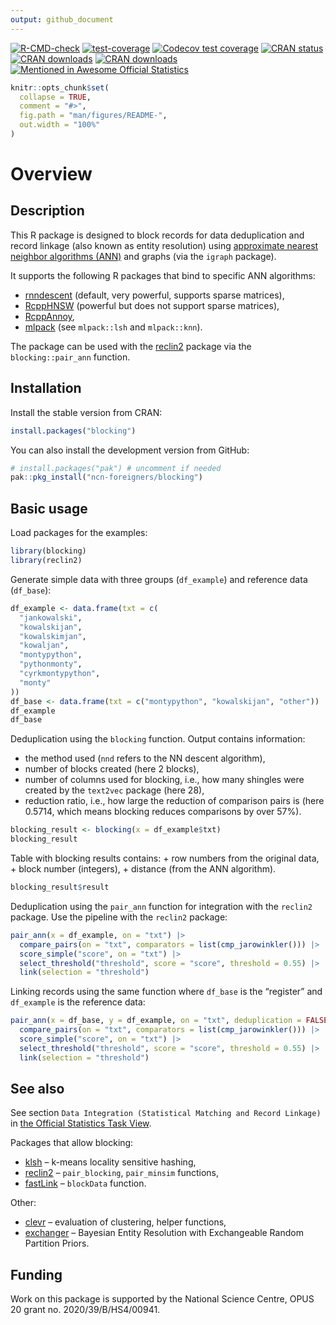 ```yaml
---
output: github_document
---
```

<!-- badges: start -->
[![R-CMD-check](https://github.com/ncn-foreigners/blocking/actions/workflows/R-CMD-check.yaml/badge.svg)](https://github.com/ncn-foreigners/blocking/actions/workflows/R-CMD-check.yaml)
[![test-coverage](https://github.com/ncn-foreigners/blocking/actions/workflows/test-coverage.yaml/badge.svg)](https://github.com/ncn-foreigners/blocking/actions/workflows/test-coverage.yaml)
[![Codecov test coverage](https://codecov.io/gh/ncn-foreigners/blocking/branch/main/graph/badge.svg)](https://app.codecov.io/gh/ncn-foreigners/blocking?branch=main)
[![CRAN status](https://www.r-pkg.org/badges/version/blocking)](https://CRAN.R-project.org/package=blocking)
[![CRAN downloads](https://cranlogs.r-pkg.org/badges/grand-total/blocking)](https://cran.r-project.org/package=blocking)
[![CRAN downloads](https://cranlogs.r-pkg.org/badges/blocking)](https://cran.r-project.org/package=blocking)
[![Mentioned in Awesome Official Statistics](https://awesome.re/mentioned-badge.svg)](https://github.com/SNStatComp/awesome-official-statistics-software)


<!-- badges: end -->
  
```r
knitr::opts_chunk$set(
  collapse = TRUE,
  comment = "#>",
  fig.path = "man/figures/README-",
  out.width = "100%"
)
```

# Overview

## Description

This R package is designed to block records for data deduplication and record linkage (also known as entity resolution) using [approximate nearest neighbor algorithms (ANN)](https://en.wikipedia.org/wiki/Nearest_neighbor_search) and graphs (via the `igraph` package).

It supports the following R packages that bind to specific ANN algorithms:

+ [rnndescent](https://cran.r-project.org/package=rnndescent) (default, very powerful, supports sparse matrices),
+ [RcppHNSW](https://cran.r-project.org/package=RcppHNSW) (powerful but does not support sparse matrices), 
+ [RcppAnnoy](https://cran.r-project.org/package=RcppAnnoy), 
+ [mlpack](https://cran.r-project.org/package=mlpack) (see `mlpack::lsh` and `mlpack::knn`).

The package can be used with the [reclin2](https://cran.r-project.org/package=reclin2) package via the `blocking::pair_ann` function.

## Installation

Install the stable version from CRAN:

```r
install.packages("blocking") 
```

You can also install the development version from GitHub:

```r
# install.packages("pak") # uncomment if needed
pak::pkg_install("ncn-foreigners/blocking")
```

## Basic usage

Load packages for the examples:

```r
library(blocking)
library(reclin2)
```

Generate simple data with three groups (`df_example`) and reference data (`df_base`):

```r
df_example <- data.frame(txt = c(
  "jankowalski",
  "kowalskijan",
  "kowalskimjan",
  "kowaljan",
  "montypython",
  "pythonmonty",
  "cyrkmontypython",
  "monty"
))
df_base <- data.frame(txt = c("montypython", "kowalskijan", "other"))
df_example
df_base
```

Deduplication using the `blocking` function. Output contains information:

+ the method used (`nnd` refers to the NN descent algorithm), 
+ number of blocks created (here 2 blocks),
+ number of columns used for blocking, i.e., how many shingles were created by the `text2vec` package (here 28),
+ reduction ratio, i.e., how large the reduction of comparison pairs is (here 0.5714, which means blocking reduces comparisons by over 57%).

```r
blocking_result <- blocking(x = df_example$txt)
blocking_result
```

Table with blocking results contains:
+ row numbers from the original data,
+ block number (integers),
+ distance (from the ANN algorithm).

```r
blocking_result$result
```

Deduplication using the `pair_ann` function for integration with the `reclin2` package. Use the pipeline with the `reclin2` package:

```r
pair_ann(x = df_example, on = "txt") |>
  compare_pairs(on = "txt", comparators = list(cmp_jarowinkler())) |>
  score_simple("score", on = "txt") |>
  select_threshold("threshold", score = "score", threshold = 0.55) |>
  link(selection = "threshold")
```

Linking records using the same function where `df_base` is the "register" and `df_example` is the reference data:

```r
pair_ann(x = df_base, y = df_example, on = "txt", deduplication = FALSE) |>
  compare_pairs(on = "txt", comparators = list(cmp_jarowinkler())) |>
  score_simple("score", on = "txt") |>
  select_threshold("threshold", score = "score", threshold = 0.55) |>
  link(selection = "threshold")
```

## See also

See section `Data Integration (Statistical Matching and Record Linkage)` in [the Official Statistics Task View](https://CRAN.R-project.org/view=OfficialStatistics). 

Packages that allow blocking:

+ [klsh](https://CRAN.R-project.org/package=klsh) -- k-means locality sensitive hashing,
+ [reclin2](https://CRAN.R-project.org/package=reclin2) -- `pair_blocking`, `pair_minsim` functions,
+ [fastLink](https://CRAN.R-project.org/package=fastLink) -- `blockData` function.

Other:

+ [clevr](https://CRAN.R-project.org/package=clevr) -- evaluation of clustering, helper functions,
+ [exchanger](https://github.com/cleanzr/exchanger) -- Bayesian Entity Resolution with Exchangeable Random Partition Priors.

## Funding

Work on this package is supported by the National Science Centre, OPUS 20 grant no. 2020/39/B/HS4/00941.
